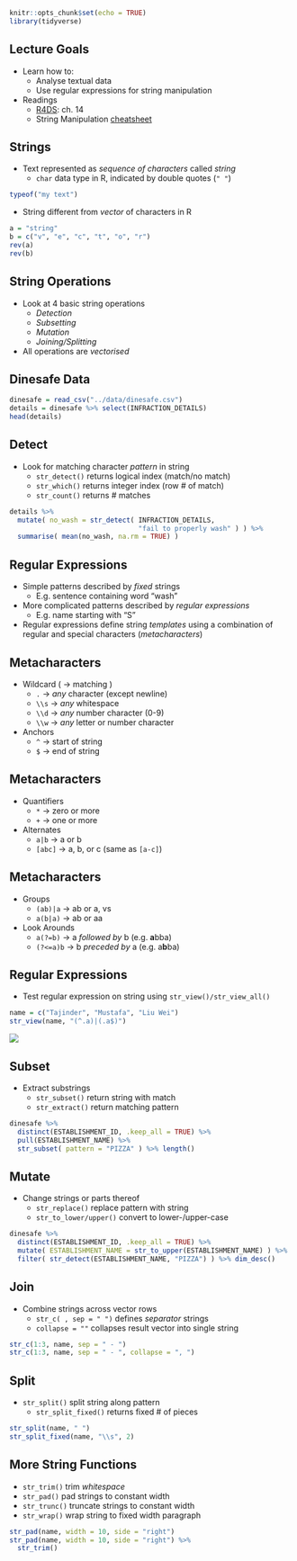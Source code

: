 ```r
knitr::opts_chunk$set(echo = TRUE)
library(tidyverse)
```


## Lecture Goals 

- Learn how to:
    + Analyse textual data 
    + Use regular expressions for string manipulation
    
- Readings 
    + [R4DS](http://r4ds.had.co.nz/): ch. 14
    + String Manipulation  [cheatsheet](https://github.com/rstudio/cheatsheets/raw/master/strings.pdf)


## Strings

- Text represented as *sequence of characters* called *string*
    + `char` data type in R, indicated by double quotes (`" "`)
    
```r
typeof("my text")
```

- String different from *vector* of characters in R
```r
a = "string"
b = c("v", "e", "c", "t", "o", "r")
rev(a)
rev(b)
```

## String Operations

- Look at 4 basic string operations 
    + *Detection*
    + *Subsetting*
    + *Mutation*
    + *Joining/Splitting*
    
- All operations are *vectorised*     


## Dinesafe Data

```r
dinesafe = read_csv("../data/dinesafe.csv")
details = dinesafe %>% select(INFRACTION_DETAILS)
head(details)
```

## Detect

- Look for matching character *pattern* in string
    + `str_detect()` returns logical index (match/no match)
    + `str_which()` returns integer index (row # of match)
    + `str_count()` returns # matches 

```r
details %>% 
  mutate( no_wash = str_detect( INFRACTION_DETAILS, 
                                "fail to properly wash" ) ) %>% 
  summarise( mean(no_wash, na.rm = TRUE) )
```

## Regular Expressions

- Simple patterns described by *fixed* strings
    + E.g. sentence containing word "wash" 

- More complicated patterns described by *regular expressions*
    + E.g. name starting with "S"  
    
- Regular expressions define string *templates* using a combination of regular and special characters (*metacharacters*) 


## Metacharacters

- Wildcard ( $\rightarrow$ matching )
    + `.` $\rightarrow$ *any* character (except newline)
    + `\\s` $\rightarrow$ *any* whitespace 
    + `\\d` $\rightarrow$ *any* number character (0-9)
    + `\\w` $\rightarrow$ *any* letter or number character
    
- Anchors 
    + `^` $\rightarrow$ start of string
    + `$` $\rightarrow$ end of string
    
    
## Metacharacters

- Quantifiers 
    + `*` $\rightarrow$ zero or more
    + `+` $\rightarrow$ one or more

- Alternates    
    + `a|b` $\rightarrow$ a or b
    + `[abc]` $\rightarrow$ a, b, or c (same as `[a-c]`) 

## Metacharacters

- Groups 
    + `(ab)|a` $\rightarrow$ ab or a, vs
    + `a(b|a)` $\rightarrow$ ab or aa

- Look Arounds     
    + `a(?=b)` $\rightarrow$ a *followed by* b (e.g. **a**bba)
    + `(?<=a)b` $\rightarrow$ b *preceded by* a (e.g. a**b**ba)


## Regular Expressions

- Test regular expression on string using `str_view()/str_view_all()`


```r
name = c("Tajinder", "Mustafa", "Liu Wei")
str_view(name, "(^.a)|(.a$)")
```

![](img/regex.PNG)

## Subset

- Extract substrings 
    + `str_subset()` return string with match
    + `str_extract()` return matching pattern

```r
dinesafe %>% 
  distinct(ESTABLISHMENT_ID, .keep_all = TRUE) %>% 
  pull(ESTABLISHMENT_NAME) %>% 
  str_subset( pattern = "PIZZA" ) %>% length()
```

## Mutate

- Change strings or parts thereof
    + `str_replace()` replace pattern with string
    + `str_to_lower/upper()` convert to lower-/upper-case 
   
```r
dinesafe %>% 
  distinct(ESTABLISHMENT_ID, .keep_all = TRUE) %>% 
  mutate( ESTABLISHMENT_NAME = str_to_upper(ESTABLISHMENT_NAME) ) %>% 
  filter( str_detect(ESTABLISHMENT_NAME, "PIZZA") ) %>% dim_desc()
```


## Join 

- Combine strings across vector rows
    + `str_c( , sep = " ")` defines *separator* strings
    + `collapse = ""` collapses result vector into single string

```r
str_c(1:3, name, sep = " - ")
str_c(1:3, name, sep = " - ", collapse = ", ")
```


## Split

- `str_split()` split string along pattern
     + `str_split_fixed()` returns fixed # of pieces
     
```r
str_split(name, " ")
str_split_fixed(name, "\\s", 2)
```

## More String Functions

- `str_trim()` trim *whitespace*
- `str_pad()` pad strings to constant width
- `str_trunc()` truncate strings to constant width
- `str_wrap()` wrap string to fixed width paragraph

```r
str_pad(name, width = 10, side = "right")
str_pad(name, width = 10, side = "right") %>% 
  str_trim()
```

